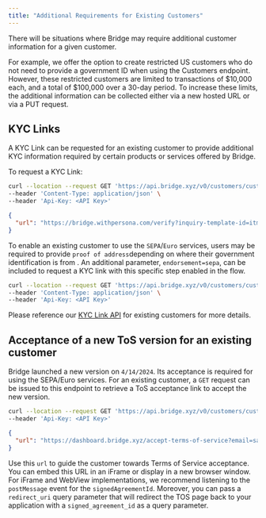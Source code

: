 ```yaml
---
title: "Additional Requirements for Existing Customers"
---
```


There will be situations where Bridge may require additional customer information for a given customer.

For example, we offer the option to create restricted US customers who do not need to provide a government ID when using the Customers endpoint. However, these restricted customers are limited to transactions of \$10,000 each, and a total of \$100,000 over a 30-day period. To increase these limits, the additional information can be collected either via a new hosted URL or via a PUT request.

## **KYC Links**

A KYC Link can be requested for an existing customer to provide additional KYC information required by certain products or services offered by Bridge.

To request a KYC Link:

```bash Request
curl --location --request GET 'https://api.bridge.xyz/v0/customers/cust_123/kyc_link' \
--header 'Content-Type: application/json' \
--header 'Api-Key: <API Key>'
```

```json Response
{
  "url": "https://bridge.withpersona.com/verify?inquiry-template-id=itmpl_NtIXpb9AbEYCPxGo5iRbc9d2&reference-id=75d2f259-6810-4cde-a9b9-83eca42b0ebf"
}
```

To enable an existing customer to use the `SEPA`/`Euro` services, users may be required to provide `proof of address`depending on where their government identification is from . An additional parameter, `endorsement=sepa`, can be included to request a KYC link with this specific step enabled in the flow.

```bash Request
curl --location --request GET 'https://api.bridge.xyz/v0/customers/cust_123/kyc_link?endorsement=sepa' \
--header 'Content-Type: application/json' \
--header 'Api-Key: <API Key>'
```

Please reference our [<u>KYC Link API</u>](https://apidocs.bridge.xyz/reference/get_customers-customerid-kyc-link) for existing customers for more details.

## **Acceptance of a new ToS version for an existing customer**

Bridge launched a new version on `4/14/2024`. Its acceptance is required for using the SEPA/Euro services. For an existing customer, a `GET` request can be issued to this endpoint to retrieve a ToS acceptance link to accept the new version.

```bash Request
curl --location --request GET 'https://api.bridge.xyz/v0/customers/cust_123/tos_acceptance_link' \
--header 'Api-Key: <API Key>'
```

```json Response
{
  "url": "https://dashboard.bridge.xyz/accept-terms-of-service?email=sage%40blick-mayer.example&t=74ea7c13-2b52-5073-bd12-6879f92b88dd"
}
```

Use this `url` to guide the customer towards Terms of Service acceptance. You can embed this URL in an iFrame or display in a new browser window. For iFrame and WebView implementations, we recommend listening to the `postMessage` event for the `signedAgreementId`. Moreover, you can pass a `redirect_uri` query parameter that will redirect the TOS page back to your application with a `signed_agreement_id` as a query parameter.